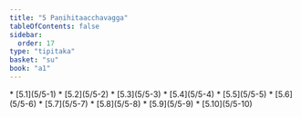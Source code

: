 ```yaml
---
title: "5 Paṇihitaacchavagga"
tableOfContents: false
sidebar:
  order: 17
type: "tipitaka"
basket: "su"
book: "a1"
---
```



<DynamicBreadcrumb />



<TableOfContents book="a1" section="5">
* [5.1](5/5-1)
* [5.2](5/5-2)
* [5.3](5/5-3)
* [5.4](5/5-4)
* [5.5](5/5-5)
* [5.6](5/5-6)
* [5.7](5/5-7)
* [5.8](5/5-8)
* [5.9](5/5-9)
* [5.10](5/5-10)
</TableOfContents>